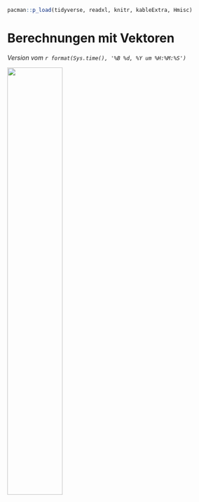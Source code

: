 ```r
pacman::p_load(tidyverse, readxl, knitr, kableExtra, Hmisc)
```

# Berechnungen mit Vektoren {#sec-vec}

*Version vom `r format(Sys.time(), '%B %d, %Y um %H:%M:%S')`*

![](images/caution.png){fig-align="center" width="50%"}
